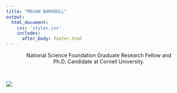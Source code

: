 ```yaml
---
title: "MEGAN BARKDULL"
output: 
  html_document:
    css: 'styles.css'
    includes:
      after_body: footer.html
---
```


<!-- This centers the title text on this page.  -->

<style type="text/css">

h1.title {
  font-size: 60px;
  color: ;
  text-align: center;
}
</style>

<center> National Science Foundation Graduate Research Fellow and Ph.D. Candidate at Cornell University. </center>

</span> 
<span style="color: #E1DBE5;">. 

</span> 

![](meganExhibit.jpg)


